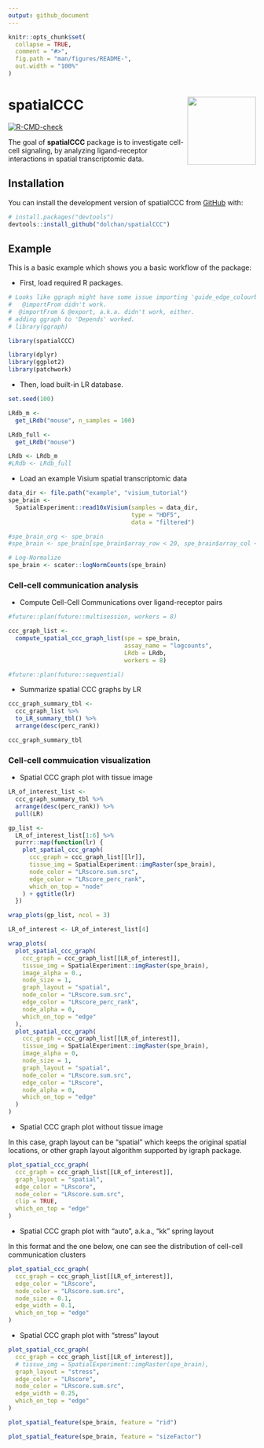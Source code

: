 ```yaml
---
output: github_document
---
```


<!-- README.md is generated from README.Rmd. Please edit that file -->

```r
knitr::opts_chunk$set(
  collapse = TRUE,
  comment = "#>",
  fig.path = "man/figures/README-",
  out.width = "100%"
)
```

# spatialCCC <img src="man/figures/logo.png" align="right" height="139"/>

<!-- badges: start -->

[![R-CMD-check](https://github.com/dolchan/spatialCCC/actions/workflows/R-CMD-check.yaml/badge.svg)](https://github.com/dolchan/spatialCCC/actions/workflows/R-CMD-check.yaml)

<!-- badges: end -->

The goal of **spatialCCC** package is to investigate cell-cell signaling, by analyzing ligand-receptor interactions in spatial transcriptomic data.

## Installation

You can install the development version of spatialCCC from [GitHub](https://github.com/) with:

``` r
# install.packages("devtools")
devtools::install_github("dolchan/spatialCCC")
```


## Example

This is a basic example which shows you a basic workflow of the package:

  * First, load required R packages.
```r
# Looks like ggraph might have some issue importing 'guide_edge_colourbar'.
#   @importFrom didn't work.
#  @importFrom & @export, a.k.a. didn't work, either.
# adding ggraph to 'Depends' worked.
# library(ggraph)
```

```r
library(spatialCCC)
```


```r
library(dplyr)
library(ggplot2)
library(patchwork)
```

  * Then, load built-in LR database.
```r
set.seed(100)

LRdb_m <- 
  get_LRdb("mouse", n_samples = 100)

LRdb_full <-
  get_LRdb("mouse")

LRdb <- LRdb_m
#LRdb <- LRdb_full
```

  * Load an example Visium spatial transcriptomic data
```r
data_dir <- file.path("example", "visium_tutorial")
spe_brain <-
  SpatialExperiment::read10xVisium(samples = data_dir,
                                   type = "HDF5",
                                   data = "filtered")
```

```r
#spe_brain_org <- spe_brain
#spe_brain <- spe_brain[spe_brain$array_row < 20, spe_brain$array_col < 40]
```


```r
# Log-Normalize
spe_brain <- scater::logNormCounts(spe_brain)
```


### Cell-cell communication analysis

  * Compute Cell-Cell Communications over ligand-receptor pairs
```r
#future::plan(future::multisession, workers = 8)

ccc_graph_list <-
  compute_spatial_ccc_graph_list(spe = spe_brain,
                                 assay_name = "logcounts",
                                 LRdb = LRdb,
                                 workers = 8)

#future::plan(future::sequential)
```


  * Summarize spatial CCC graphs by LR
```r
ccc_graph_summary_tbl <-
  ccc_graph_list %>%
  to_LR_summary_tbl() %>%
  arrange(desc(perc_rank))

ccc_graph_summary_tbl
```


### Cell-cell commuication visualization

  * Spatial CCC graph plot with tissue image

```r
LR_of_interest_list <- 
  ccc_graph_summary_tbl %>% 
  arrange(desc(perc_rank)) %>% 
  pull(LR) 
```


```r
gp_list <-
  LR_of_interest_list[1:6] %>%
  purrr::map(function(lr) {
    plot_spatial_ccc_graph(
      ccc_graph = ccc_graph_list[[lr]],
      tissue_img = SpatialExperiment::imgRaster(spe_brain),
      node_color = "LRscore.sum.src",
      edge_color = "LRscore_perc_rank",
      which_on_top = "node"
    ) + ggtitle(lr)
  })
```

```r
wrap_plots(gp_list, ncol = 3)
```


```r
LR_of_interest <- LR_of_interest_list[4]
```


```r
wrap_plots(
  plot_spatial_ccc_graph(
    ccc_graph = ccc_graph_list[[LR_of_interest]],
    tissue_img = SpatialExperiment::imgRaster(spe_brain),
    image_alpha = 0.,
    node_size = 1,
    graph_layout = "spatial",
    node_color = "LRscore.sum.src",
    edge_color = "LRscore_perc_rank",
    node_alpha = 0,
    which_on_top = "edge"
  ),
  plot_spatial_ccc_graph(
    ccc_graph = ccc_graph_list[[LR_of_interest]],
    tissue_img = SpatialExperiment::imgRaster(spe_brain),
    image_alpha = 0,
    node_size = 1,
    graph_layout = "spatial",
    node_color = "LRscore.sum.src",
    edge_color = "LRscore",
    node_alpha = 0,
    which_on_top = "edge"
  )
)
```



  * Spatial CCC graph plot without tissue image
  
In this case, graph layout can be "spatial" which keeps the original spatial locations, 
or other graph layout algorithm supported by igraph package. 


```r
plot_spatial_ccc_graph(
  ccc_graph = ccc_graph_list[[LR_of_interest]],
  graph_layout = "spatial",
  edge_color = "LRscore",
  node_color = "LRscore.sum.src",
  clip = TRUE,
  which_on_top = "edge"
)
```

  * Spatial CCC graph plot with "auto", a.k.a., "kk" spring layout
  
In this format and the one below,  one can see the distribution of cell-cell 
communication clusters

```r
plot_spatial_ccc_graph(
  ccc_graph = ccc_graph_list[[LR_of_interest]],
  edge_color = "LRscore",
  node_color = "LRscore.sum.src",
  node_size = 0.1,
  edge_width = 0.1,
  which_on_top = "edge"
)
```


  * Spatial CCC graph plot with "stress" layout

```r
plot_spatial_ccc_graph(
  ccc_graph = ccc_graph_list[[LR_of_interest]],
  # tissue_img = SpatialExperiment::imgRaster(spe_brain),
  graph_layout = "stress",
  edge_color = "LRscore",
  node_color = "LRscore.sum.src",
  edge_width = 0.25,
  which_on_top = "edge"
)
```

```r
plot_spatial_feature(spe_brain, feature = "rid")
```

```r
plot_spatial_feature(spe_brain, feature = "sizeFactor")
```

